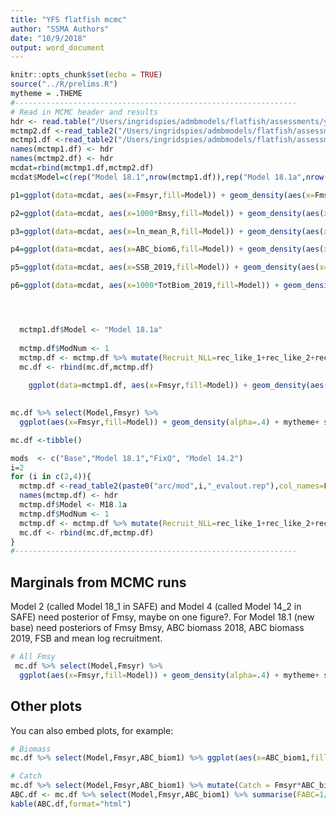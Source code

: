 ```yaml
---
title: "YFS flatfish mcmc"
author: "SSMA Authors"
date: "10/9/2018"
output: word_document
---
```


```r
knitr::opts_chunk$set(echo = TRUE)
source("../R/prelims.R")
mytheme = .THEME
#---------------------------------------------------------------
# Read in MCMC header and results
hdr <- read.table("/Users/ingridspies/admbmodels/flatfish/assessments/yfs/runs/data/hdr.dat",as.is=T,header=F)
mctmp2.df <-read_table2("/Users/ingridspies/admbmodels/flatfish/assessments/yfs/runs/m2/evalout.rep",col_names=FALSE)
mctmp1.df <-read_table2("/Users/ingridspies/admbmodels/flatfish/assessments/yfs/runs/m1/evalout.rep",col_names=FALSE)
names(mctmp1.df) <- hdr
names(mctmp2.df) <- hdr
mcdat=rbind(mctmp1.df,mctmp2.df)
mcdat$Model=c(rep("Model 18.1",nrow(mctmp1.df)),rep("Model 18.1a",nrow(mctmp1.df)))

p1=ggplot(data=mcdat, aes(x=Fmsyr,fill=Model)) + geom_density(aes(x=Fmsyr),alpha=.4)+scale_y_continuous(breaks=NULL) + xlab("Fmsy") + xlim(c(0,.3))+theme_bw()+ylab("Density")

p2=ggplot(data=mcdat, aes(x=1000*Bmsy,fill=Model)) + geom_density(aes(x=Bmsy),alpha=.4)+scale_y_continuous(breaks=NULL) + xlab("Bmsy (x1,000 t)") +theme_bw()+ylab("Density")+xlim(c(100,1300))

p3=ggplot(data=mcdat, aes(x=ln_mean_R,fill=Model)) + geom_density(aes(x=ln_mean_R),alpha=.4)+scale_y_continuous(breaks=NULL) + xlab("log(mean(Recruitment))x10^9") +theme_bw()+ylab("Density")

p4=ggplot(data=mcdat, aes(x=ABC_biom6,fill=Model)) + geom_density(aes(x=ABC_biom6),alpha=.4)+scale_y_continuous(breaks=NULL) + xlab("Age 6 Biomass (x1,000 t)") +theme_bw()+ylab("Density")+xlim(c(1000,7000))

p5=ggplot(data=mcdat, aes(x=SSB_2019,fill=Model)) + geom_density(aes(x=SSB_2019),alpha=.4)+scale_y_continuous(breaks=NULL) + xlab("Female Spawning Biomass (x1,000 t)") +theme_bw()+ylab("Density")+geom_vline(xintercept=FSB_this/1000)+xlim(c(300,1400))

p6=ggplot(data=mcdat, aes(x=1000*TotBiom_2019,fill=Model)) + geom_density(aes(x=1000*TotBiom_2019),alpha=.4)+scale_y_continuous(breaks=NULL) + xlab("Total Biomass (x1,000 t)") +theme_bw()+ylab("Density")




  mctmp1.df$Model <- "Model 18.1a"
  
  mctmp.df$ModNum <- 1
  mctmp.df <- mctmp.df %>% mutate(Recruit_NLL=rec_like_1+rec_like_2+rec_like_3+rec_like_4, Selectivity_NLL=sel_like1+sel_like2+sel_like3)
  mc.df <- rbind(mc.df,mctmp.df)
  
    ggplot(data=mctmp1.df, aes(x=Fmsyr,fill=Model)) + geom_density(aes(x=Fmsyr),alpha=.4)+scale_y_continuous(breaks=NULL) + xlab("Fmsy") + xlim(c(0,.3))+theme_bw()+ylab("Density")
  

mc.df %>% select(Model,Fmsyr) %>% 
  ggplot(aes(x=Fmsyr,fill=Model)) + geom_density(alpha=.4) + mytheme+ scale_y_continuous(breaks=NULL) + xlab("Fmsy") + xlim(c(0,.3))

mc.df <-tibble()

mods  <- c("Base","Model 18.1","FixQ", "Model 14.2")
i=2
for (i in c(2,4)){
  mctmp.df <-read_table2(paste0("arc/mod",i,"_evalout.rep"),col_names=FALSE) 
  names(mctmp.df) <- hdr
  mctmp.df$Model <- M18.1a
  mctmp.df$ModNum <- 1
  mctmp.df <- mctmp.df %>% mutate(Recruit_NLL=rec_like_1+rec_like_2+rec_like_3+rec_like_4, Selectivity_NLL=sel_like1+sel_like2+sel_like3)
  mc.df <- rbind(mc.df,mctmp.df)
}
#---------------------------------------------------------------

```

## Marginals from MCMC runs
Model 2 (called Model 18_1 in SAFE) and Model 4 (called Model 14_2 in SAFE) need posterior of Fmsy, maybe on one figure?.
For Model 18.1 (new base) need posteriors of Fmsy Bmsy, ABC biomass 2018, ABC biomass 2019, FSB and mean log recruitment.

```r
# All Fmsy
 mc.df %>% select(Model,Fmsyr) %>% 
  ggplot(aes(x=Fmsyr,fill=Model)) + geom_density(alpha=.4) + mytheme+ scale_y_continuous(breaks=NULL) + xlab("Fmsy") + xlim(c(0,.3))
```

## Other plots
You can also embed plots, for example:

```r
# Biomass 
mc.df %>% select(Model,Fmsyr,ABC_biom1) %>% ggplot(aes(x=ABC_biom1,fill=Model)) + geom_density(alpha=.4) + mytheme+ scale_y_continuous(breaks=NULL) + xlab("Biomass (kt)") 

```

```r
# Catch 
mc.df %>% select(Model,Fmsyr,ABC_biom1) %>% mutate(Catch = Fmsyr*ABC_biom1) %>% ggplot(aes(x=Catch,fill=Model)) + geom_density(alpha=.4) + mytheme+ scale_y_continuous(breaks=NULL) + xlab("2019 Fmsy x Biomass")
ABC.df <- mc.df %>% select(Model,Fmsyr,ABC_biom1) %>% summarise(FABC=1/mean(1/Fmsyr),Biomass=exp(mean(log(ABC_biom1))),ABC=FABC*Biomass)
kable(ABC.df,format="html")

```

